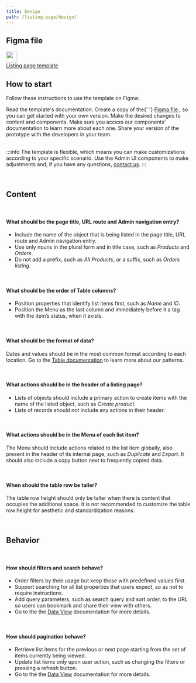 ```yaml
---
title: Design
path: /listing-page/design/
---
```



## Figma file

<div className={csx({ border: '$neutral', padding: '20px' })}>
  <Columns>
    <Column units={0.5}>
      <div className={csx({ padding: 1 })}>
        <a href="https://www.figma.com/file/nEoSg6f8uuwSslJhwS4AQT/Listing-Page-Template?node-id=492%3A216213">
          <img
            src="https://user-images.githubusercontent.com/77292838/190273217-c19158d0-f00c-4dda-9a03-42e124f85dc5.png"
            width="30em"
          ></img>
        </a>
      </div>
    </Column>
    <Column units={10.5}>
      <div className={csx({ padding: 2 })}>
        <a
          href="https://www.figma.com/file/nEoSg6f8uuwSslJhwS4AQT/Listing-Page-Template?node-id=492%3A216213"
          className={csx({ float: 'left' })}
        >
          Listing page template
        </a>
      </div>
    </Column>
    <Column units={1}>
      <div className={csx({ padding: 2 })}>
        <a href="https://www.figma.com/file/nEoSg6f8uuwSslJhwS4AQT/Listing-Page-Template?node-id=492%3A216213">
          <IconArrowUpRight className={csx({ float: 'right' })} />
        </a>
      </div>
    </Column>
  </Columns>
</div>

## How to start

Follow these instructions to use the template on Figma:

<OrderedList>
  <OrderedListItem>Read the template's documentation.</OrderedListItem>
  <OrderedListItem>
    Create a copy of the{' '}
    <a href="https://www.figma.com/file/nEoSg6f8uuwSslJhwS4AQT/Listing-Page-Template?node-id=492%3A216213">
      Figma file
    </a>
    , so you can get started with your own version.
  </OrderedListItem>
  <OrderedListItem>
    Make the desired changes to content and components. Make sure you access our
    components' documentation to learn more about each one.
  </OrderedListItem>
  <OrderedListItem>
    Share your version of the prototype with the developers in your team.
  </OrderedListItem>
</OrderedList>

<br />
<br />

:::info
The template is flexible, which means you can make customizations according to your specific scenario. Use the Admin UI components to make adjustments and, if you have any questions, [contact us](https://admin-ui.vercel.app/documentation/introduction/contact-us).
:::

<br />

## Content

<br />

#### What should be the page title, URL route and Admin navigation entry?

- Include the name of the object that is being listed in the page title, URL route and Admin navigation entry.
- Use only nouns in the plural form and in title case, such as _Products_ and _Orders_.
- Do not add a prefix, such as _All Products_, or a suffix, such as _Orders listing_.

<br />

#### What should be the order of Table columns?

- Position properties that identify list items first, such as _Name_ and _ID_.
- Position the Menu as the last column and immediately before it a tag with the item’s status, when it exists.

<br />

#### What should be the format of data?

Dates and values should be in the most common format according to each location. Go to the [Table documentation](https://admin-ui.vercel.app/components/table) to learn more about our patterns.

<br />

#### What actions should be in the header of a listing page?

- Lists of objects should include a primary action to create items with the name of the listed object, such as _Create product_.
- Lists of records should not include any actions in their header.

<br />

#### What actions should be in the Menu of each list item?

The Menu should include actions related to the list item globally, also present in the header of its internal page, such as _Duplicate_ and _Export_. It should also include a copy button next to frequently copied data.

<br />

#### When should the table row be taller?

The table row height should only be taller when there is content that occupies the additional space. It is not recommended to customize the table row height for aesthetic and standardization reasons.

<br />

## Behavior

<br />

#### How should filters and search behave?

- Order filters by their usage but keep those with predefined values first.
- Support searching for all list properties that users expect, so as not to require instructions.
- Add query parameters, such as search query and sort order, to the URL so users can bookmark and share their view with others.
- Go to the the [Data View](https://admin-ui.vercel.app/components/data-view) documentation for more details.

<br />

#### How should pagination behave?

- Retrieve list items for the previous or next page starting from the set of items currently being viewed.
- Update list items only upon user action, such as changing the filters or pressing a refresh button.
- Go to the the [Data View](https://admin-ui.vercel.app/components/data-view) documentation for more details.
